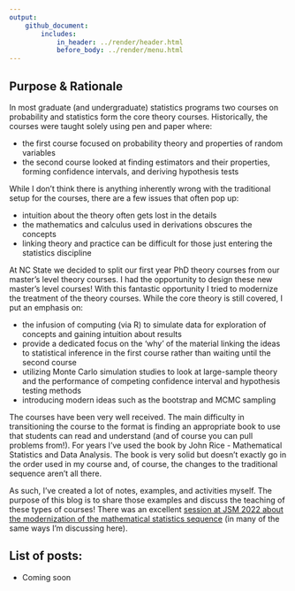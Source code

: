 ```yaml
---
output: 
    github_document:
        includes: 
            in_header: ../render/header.html
            before_body: ../render/menu.html
---
```



## Purpose & Rationale

In most graduate (and undergraduate) statistics programs two courses on probability and statistics form the core theory courses. Historically, the courses were taught solely using pen and paper where:

- the first course focused on probability theory and properties of random variables
- the second course looked at finding estimators and their properties, forming confidence intervals, and deriving hypothesis tests

While I don't think there is anything inherently wrong with the traditional setup for the courses, there are a few issues that often pop up:

- intuition about the theory often gets lost in the details
- the mathematics and calculus used in derivations obscures the concepts
- linking theory and practice can be difficult for those just entering the statistics discipline

At NC State we decided to split our first year PhD theory courses from our master's level theory courses. I had the opportunity to design these new master's level courses! With this fantastic opportunity I tried to modernize the treatment of the theory courses. While the core theory is still covered, I put an emphasis on:

- the infusion of computing (via R) to simulate data for exploration of concepts and gaining intuition about results 
- provide a dedicated focus on the 'why' of the material linking the ideas to statistical inference in the first course rather than waiting until the second course
- utilizing Monte Carlo simulation studies to look at large-sample theory and the performance of competing confidence interval and hypothesis testing methods
- introducing modern ideas such as the bootstrap and MCMC sampling

The courses have been very well received. The main difficulty in transitioning the course to the format is finding an appropriate book to use that students can read and understand (and of course you can pull problems from!). For years I've used the book by John Rice - Mathematical Statistics and Data Analysis. The book is very solid but doesn't exactly go in the order used in my course and, of course, the changes to the traditional sequence aren't all there.

As such, I've created a lot of notes, examples, and activities myself. The purpose of this blog is to share those examples and discuss the teaching of these types of courses!  There was an excellent [session at JSM 2022 about the modernization of the mathematical statistics sequence](https://ww2.amstat.org/meetings/jsm/2022/onlineprogram/ActivityDetails.cfm?SessionID=220799) (in many of the same ways I'm discussing here). 


## List of posts:

- Coming soon

<!--
- <a class = "blog" href = "Post1.html"> Post #1 - description</a>
- <a class = "blog" href = "Post2.html"> Post #2 - description</a>
-->